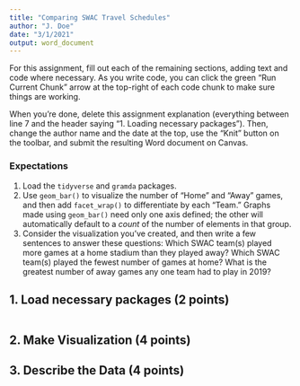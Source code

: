 ```yaml
---
title: "Comparing SWAC Travel Schedules"
author: "J. Doe"
date: "3/1/2021"
output: word_document
---
```


For this assignment, fill out each of the remaining sections, adding text and code where necessary. As you write code, you can click the green "Run Current Chunk" arrow at the top-right of each code chunk to make sure things are working.

When you're done, delete this assignment explanation (everything between line 7 and the header saying "1. Loading necessary packages"). Then, change the author name and the date at the top, use the "Knit" button on the toolbar, and submit the resulting Word document on Canvas.

### Expectations

1.  Load the `tidyverse` and `gramda` packages.
2.  Use `geom_bar()` to visualize the number of "Home" and "Away" games, and then add `facet_wrap()` to differentiate by each "Team." Graphs made using `geom_bar()` need only one axis defined; the other will automatically default to a *count* of the number of elements in that group.
3.  Consider the visualization you've created, and then write a few sentences to answer these questions: Which SWAC team(s) played more games at a home stadium than they played away? Which SWAC team(s) played the fewest number of games at home? What is the greatest number of away games any one team had to play in 2019?

## 1. Load necessary packages (2 points)

```r

```

## 2. Make Visualization (4 points)

## 3. Describe the Data (4 points)
